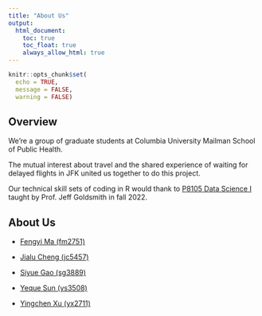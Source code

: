 ```yaml
---
title: "About Us"
output: 
  html_document:
    toc: true
    toc_float: true
    always_allow_html: true
---
```


```r
knitr::opts_chunk$set(
  echo = TRUE,
  message = FALSE,
  warning = FALSE)
```

<style type="text/css">

h1.title {
  text-align: center;
}

</style>

## Overview 

We're a group of graduate students at Columbia University Mailman School of Public Health. 

The mutual interest about travel and the shared experience of waiting for delayed flights in JFK united us together to do this project. 

Our technical skill sets of coding in R would thank to [P8105 Data Science I](https://p8105.com/index.html) taught by Prof. Jeff Goldsmith in fall 2022.

## About Us

* [Fengyi Ma (fm2751)](https://www.linkedin.com/in/fengyi-fiona-ma-945842255/)

* [Jialu Cheng (jc5457)](https://www.linkedin.com/in/jialu-cheng-b775b61a4/)

* [Siyue Gao (sg3889)](https://www.linkedin.com/in/siyue-gao-944001255/)

* [Yeque Sun (ys3508)](https://www.linkedin.com/in/yequesun/)

* [Yingchen Xu (yx2711)](https://www.linkedin.com/in/yingchen-xu-bb0558232/)